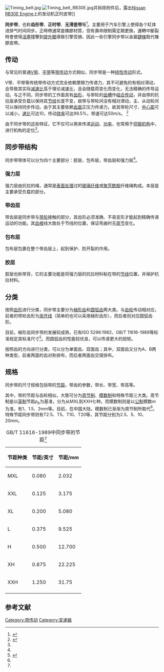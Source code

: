 [[Image:Timing_belt.jpg|thumb]] 
[[Image:Timing_belt_RB30E.jpg|thumb]]并拆除附件后，露出[[Nissan_RB_engine#RB30|Nissan RB30E Engine]]上的发动机正时皮带]]

'''同步带'''，也称'''齿形带'''、'''正时带'''、'''无滑差带'''等<ref name=LuoShanming2006>{{cite book |  title = 带传动理论与新型带传动 |  author = 罗善明 余以道 郭迎福 诸世敏 | year=2006 | publisher=[[国防工业出版社|国防工业出版社]] | location=北京 | isbn=7-118-04340-0 | pages=114-117}}</ref>。主要用于汽车引擎上使得各个缸体进排气时间同步。正時帶通常是橡膠材質，但有壽命限制需定期更換，運轉中斷裂時會使得[[活塞|活塞]]撞擊到[[提升閥|提升閥]]導致引擎受損，因此一些引擎同步带以金屬[[鏈條|鏈條]]取代橡膠皮帶。

== 传动 ==
与常见的普通[[V带|V带]]、[[平带|平带]]等[[带传动|带传动]]方式相似，同步带是一种[[挠性传动|挠性传动]]形式。

V带、平带等传统带传动方式完全依赖摩擦力传递力，其不可避免的有相对滑动，会导致其实际[[减速比|减速比]]高于理论减速比，且会随载荷变化而变化，无法精确的传导运动。与之不同，同步带的工作面具有[[齿形|齿形]]，与带轮的[[齿槽|齿槽]]作[[啮合|啮合传动]]，并由带的抗拉层承受负载以保持其[[节线|节线]]长度不变，故带与带轮间没有相对滑动，主、从动轮间可以保持同步传动。由于其主要依赖[[齿面|齿面]]正压力传递力，故其带轮尺寸、[[中心距|中心距]]可以减小，[[减速比|速比]]可达10，传动[[效率|效率]]可达99.5%，带速可达50m/s。
<ref name=”DesignManual”>{{cite book | title=带传动和链传动设计手册 |  author=常德功 樊智敏 孟兆明 | year= 2009 | publisher=[[化学工业出版社|化学工业出版社]] | location=北京 | isbn=978-7-122-06517-9 | page=76}}</ref>

由于同步带的这些特征，它不仅可以用来传递[[运动|运动]]、[[功率|功率]]，也常用于[[伺服机构|伺服机构]]中，进行机构的定位<ref name=LuoShanming2006/>。

== 同步带结构 ==
同步带带体可以分为四个主要部分：胶层，包布层，带齿层和强力层<ref name=LuoShanming2006/>。

=== 强力层 ===
强力层由抗拉的绳，通常是[[表面处理|表面处理]]过的[[玻璃纤维|玻璃纤维]]或[[聚芳酰胺|聚芳酰胺]]纤维绳构成。本层是主要承受负载的部分。

=== 带齿层 ===
带齿层是同步带与[[带轮|带轮]]接触的部分，其齿形必须准确、不易变形才能起到精确传递运动的功能。其[[齿根|齿根]]线大致处于节线的位置，保证弯曲时无[[周节|周节]]变化。

=== 包布层 ===
包布层包裹在整个带齿层上，起到保护、防开裂的作用。

=== 胶层 ===
胶层也称带背，它的主要功能是将强力层的抗拉材料粘在带的[[节线|节线]]位置，并保护抗拉材料。

== 分类 ==
按照[[齿形|齿形]]进行分类，同步带主要分为[[梯形齿|梯形齿]]和[[圆弧齿|圆弧齿]]两大类。与[[齿轮|齿轮]]传动相对应，前者的带轮齿形为[[渐开线|渐开线]]（简单的也可以采用梯形齿形），而后者则对应圆弧齿形。

目前，梯形齿同步带的发展较成熟，已有ISO 5296:1982、GB/T 11616-1989等标准规定其标准尺寸<ref name="GB11616">{{cite web | url=http://www.standardcn.com/standard_plan/list_standard_content.asp?stand_id=GB/T@11616-1989 | title=GB/T 11616-1989 同步带尺寸 | publisher=中国石油和化学工业协会 | work=上海胶带厂 | date=1989-08-30 | accessdate=2011-06-28 | archive-date=2021-01-16 | archive-url=https://web.archive.org/web/20210116033146/http://www.standardcn.com/standard_plan/list_standard_content.asp?stand_id=GB%2FT%4011616-1989 | dead-url=no }}</ref>。而圆弧齿的性能较优良，可以传递更大的扭矩。

按照齿的方向进行分类，可以分为单面齿、双面齿；其中，双面齿又分为A、B两种类型，前者两面的齿对称排布，而后者两面齿交错排布。

== 规格 ==
同步带的尺寸规格包括带的[[节距|节距]]，带齿的参数，带长、带宽、带高等。

其中，带的节距与齿轮相似，大致可分为[[周节制|周节制]]、[[模数制|模数制]]和特殊节距三大类。周节制是以[[英制|英制]]节距<math>p_b</math>为基准，分为从MXL到XXH七种。而模数制则是以[[公制|公制]]模数<math>m</math>为准，有1、1.5、2mm等。目前，在中国大陆，模数制已渐渐为周节制所取代<ref name="LuoShanming2006" />。特殊节距同步带则有T2.5、T5、T10、T20等，其节距分别为2.5、5、10、20mm。

{| class="wikitable" border="1" style="width:500px;"
|+GB/T 11616-1989中同步带的节距<ref name="GB11616" />
|-
!节距种类
!节距/英寸
!节距/mm
|-
|MXL
|0.080
|2.032
|-
|XXL
|0.125
|3.175
|-
|XL
|0.200
|5.080
|-
|L
|0.375
|9.525
|-
|H
|0.500
|12.700
|-
|XH
|0.875
|22.225
|-
|XXH
|1.250
|31.75
|-
|}


== 参考文献 ==
{{reflist|2}}

{{Automotive engine}}

[[Category:带传动|Category:带传动]]
[[Category:变速器|Category:变速器]]